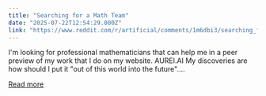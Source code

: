 ```yaml
---
title: "Searching for a Math Team"
date: "2025-07-22T12:54:29.000Z"
link: "https://www.reddit.com/r/artificial/comments/1m6dbi3/searching_for_a_math_team/"
---
```


I'm looking for professional mathematicians that can help me in a peer preview of my work that I do on my website. AUREI.AI
 My discoveries are how should I put it "out of this world into the future"....

[Read more](https://www.reddit.com/r/artificial/comments/1m6dbi3/searching_for_a_math_team/)
